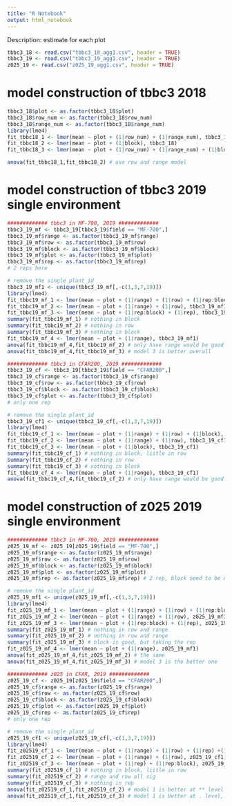 ```yaml
---
title: "R Notebook"
output: html_notebook
---
```


Description: estimate for each plot 
```r
tbbc3_18 <- read.csv("tbbc3_18_agg1.csv", header = TRUE)
tbbc3_19 <- read.csv("tbbc3_19_agg1.csv", header = TRUE)
z025_19 <- read.csv("z025_19_agg1.csv", header = TRUE)
```

# model construction of tbbc3 2018
```r
tbbc3_18$plot <- as.factor(tbbc3_18$plot)
tbbc3_18$row_num <- as.factor(tbbc3_18$row_num)
tbbc3_18$range_num <- as.factor(tbbc3_18$range_num)
library(lme4)
fit_tbbc18_1 <- lmer(mean ~ plot + (1|row_num) + (1|range_num), tbbc3_18)
fit_tbbc18_2 <- lmer(mean ~ plot + (1|block), tbbc3_18)
fit_tbbc18_3 <- lmer(mean ~ plot + (1|row_num) + (1|range_num) + (1|block), tbbc3_18) # not able to converge

anova(fit_tbbc18_1,fit_tbbc18_2) # use row and range model

```

# model construction of tbbc3 2019 single environment 
```r
############# tbbc3 in MF-700, 2019 #############
tbbc3_19_mf <- tbbc3_19[tbbc3_19$field == "MF-700",]
tbbc3_19_mf$range <- as.factor(tbbc3_19_mf$range)
tbbc3_19_mf$row <- as.factor(tbbc3_19_mf$row)
tbbc3_19_mf$block <- as.factor(tbbc3_19_mf$block)
tbbc3_19_mf$plot <- as.factor(tbbc3_19_mf$plot)
tbbc3_19_mf$rep <- as.factor(tbbc3_19_mf$rep)
# 2 reps here

# remove the single plant_id
tbbc3_19_mf1 <- unique(tbbc3_19_mf[,-c(1,3,7,19)])
library(lme4)
fit_tbbc19_mf_1 <- lmer(mean ~ plot + (1|range) + (1|row) + (1|rep:block) + (1|rep), tbbc3_19_mf1)
fit_tbbc19_mf_2 <- lmer(mean ~ plot + (1|range) + (1|row), tbbc3_19_mf1)
fit_tbbc19_mf_3 <- lmer(mean ~ plot + (1|rep:block) + (1|rep), tbbc3_19_mf1)
summary(fit_tbbc19_mf_1) # nothing in block
summary(fit_tbbc19_mf_2) # nothing in row
summary(fit_tbbc19_mf_3) # nothing in block
fit_tbbc19_mf_4 <- lmer(mean ~ plot + (1|range), tbbc3_19_mf1)
anova(fit_tbbc19_mf_4,fit_tbbc19_mf_2) # only have range would be good enough
anova(fit_tbbc19_mf_4,fit_tbbc19_mf_3) # model 3 is better overall
```



```r
############# tbbc3 in CFAR200, 2019 #############
tbbc3_19_cf <- tbbc3_19[tbbc3_19$field == "CFAR200",]
tbbc3_19_cf$range <- as.factor(tbbc3_19_cf$range)
tbbc3_19_cf$row <- as.factor(tbbc3_19_cf$row)
tbbc3_19_cf$block <- as.factor(tbbc3_19_cf$block)
tbbc3_19_cf$plot <- as.factor(tbbc3_19_cf$plot) 
# only one rep 

# remove the single plant_id
tbbc3_19_cf1 <- unique(tbbc3_19_cf[,-c(1,3,7,19)])
library(lme4)
fit_tbbc19_cf_1 <- lmer(mean ~ plot + (1|range) + (1|row) + (1|block), tbbc3_19_cf1)
fit_tbbc19_cf_2 <- lmer(mean ~ plot + (1|range) + (1|row), tbbc3_19_cf1)
fit_tbbc19_cf_3 <- lmer(mean ~ plot + (1|block), tbbc3_19_cf1)
summary(fit_tbbc19_cf_1) # nothing in block, liitle in row
summary(fit_tbbc19_cf_2) # nothing in row
summary(fit_tbbc19_cf_3) # nothing in block
fit_tbbc19_cf_4 <- lmer(mean ~ plot + (1|range), tbbc3_19_cf1)
anova(fit_tbbc19_cf_4,fit_tbbc19_cf_2) # only have range would be good enough
```


# model construction of z025 2019 single environment 
```r
############# tbbc3 in MF-700, 2019 #############
z025_19_mf <- z025_19[z025_19$field == "MF-700",]
z025_19_mf$range <- as.factor(z025_19_mf$range)
z025_19_mf$row <- as.factor(z025_19_mf$row)
z025_19_mf$block <- as.factor(z025_19_mf$block)
z025_19_mf$plot <- as.factor(z025_19_mf$plot)
z025_19_mf$rep <- as.factor(z025_19_mf$rep) # 2 rep, block need to be nested within rep

# remove the single plant_id
z025_19_mf1 <- unique(z025_19_mf[,-c(1,3,7,19)])
library(lme4)
fit_z025_19_mf_1 <- lmer(mean ~ plot + (1|range) + (1|row) + (1|rep:block) + (1|rep), z025_19_mf1)
fit_z025_19_mf_2 <- lmer(mean ~ plot + (1|range) + (1|row), z025_19_mf1)
fit_z025_19_mf_3 <- lmer(mean ~ plot + (1|rep:block) + (1|rep), z025_19_mf1)
summary(fit_z025_19_mf_1) # nothing in row and range
summary(fit_z025_19_mf_2) # nothing in row and range
summary(fit_z025_19_mf_3) # block is good, but taking the rep
fit_z025_19_mf_4 <- lmer(mean ~ plot + (1|range), z025_19_mf1)
anova(fit_z025_19_mf_4,fit_z025_19_mf_2) # the same
anova(fit_z025_19_mf_4,fit_z025_19_mf_3) # model 3 is the better one
```


```r
############# z025 in CFAR, 2019 #############
z025_19_cf <- z025_19[z025_19$field == "CFAR200",]
z025_19_cf$range <- as.factor(z025_19_cf$range)
z025_19_cf$row <- as.factor(z025_19_cf$row)
z025_19_cf$block <- as.factor(z025_19_cf$block)
z025_19_cf$plot <- as.factor(z025_19_cf$plot) 
z025_19_cf$rep <- as.factor(z025_19_cf$rep) 
# only one rep 

# remove the single plant_id
z025_19_cf1 <- unique(z025_19_cf[,-c(1,3,7,19)])
library(lme4)
fit_z02519_cf_1 <- lmer(mean ~ plot + (1|range) + (1|row) + (1|rep) +(1|rep:block), z025_19_cf1) # not able to converge
fit_z02519_cf_2 <- lmer(mean ~ plot + (1|range) + (1|row), z025_19_cf1)
fit_z02519_cf_3 <- lmer(mean ~ plot + (1|rep) + (1|rep:block), z025_19_cf1)
summary(fit_z02519_cf_1) # nothing in block, liitle in row
summary(fit_z02519_cf_2) # range and row all sig
summary(fit_z02519_cf_3) # nothing in rep
anova(fit_z02519_cf_1,fit_z02519_cf_2) # model 1 is better at ** level
anova(fit_z02519_cf_1,fit_z02519_cf_3) # model 1 is better at . level, use model 3
```


